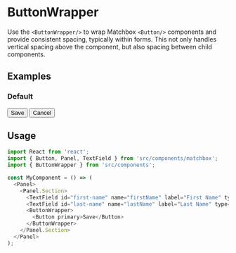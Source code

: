 
<Meta title="Buttons|ButtonWrapper" component={ButtonWrapper} />

# ButtonWrapper

Use the `<ButtonWrapper/>` to wrap Matchbox `<Button/>` components and provide consistent spacing,
typically within forms. This not only handles vertical spacing above the component, but also spacing
between child components.

## Examples

### Default

<Preview>
  <Panel>
    <Panel.Section>
      <TextField id="first-name" name="firstName" label="First Name" type="text" />
      <TextField id="last-name" name="lastName" label="Last Name" type="text" />
      <ButtonWrapper>
        <Button variant="primary">Save</Button>
        <Button variant="secondary">Cancel</Button>
      </ButtonWrapper>
    </Panel.Section>
  </Panel>
</Preview>

## Usage

```js
import React from 'react';
import { Button, Panel, TextField } from 'src/components/matchbox';
import { ButtonWrapper } from 'src/components';

const MyComponent = () => (
  <Panel>
    <Panel.Section>
      <TextField id="first-name" name="firstName" label="First Name" type="text" />
      <TextField id="last-name" name="lastName" label="Last Name" type="text" />
      <ButtonWrapper>
        <Button primary>Save</Button>
      </ButtonWrapper>
    </Panel.Section>
  </Panel>
);
```
